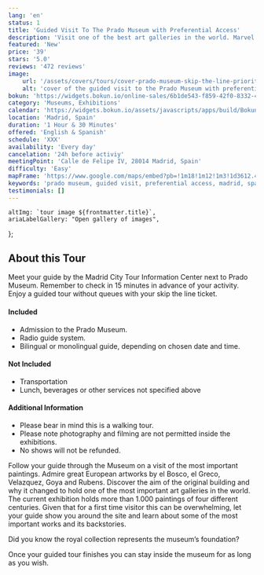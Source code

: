 ```yaml
---
lang: 'en'
status: 1
title: 'Guided Visit To The Prado Museum with Preferential Access'
description: 'Visit one of the best art galleries in the world. Marvel at its collection and follow your guide on a visit of the most important artworks it holds.'
featured: 'New'
price: '39'
stars: '5.0'
reviews: '472 reviews'
image:
    url: '/assets/covers/tours/cover-prado-museum-skip-the-line-priority-access.webp'
    alt: 'cover of the guided visit to the Prado Museum with preferential access'
bokun: 'https://widgets.bokun.io/online-sales/6b1de543-f859-42f0-8332-446d14d349f4/experience/846134?partialView=1'
category: 'Museums, Exhibitions'
calendar: 'https://widgets.bokun.io/assets/javascripts/apps/build/BokunWidgetsLoader.js?bookingChannelUUID=6b1de543-f859-42f0-8332-446d14d349f4'
location: 'Madrid, Spain'
duration: '1 Hour & 30 Minutes'
offered: 'English & Spanish'
schedule: 'XXX'
availability: 'Every day'
cancelation: '24h before activiy'
meetingPoint: 'Calle de Felipe IV, 28014 Madrid, Spain'
difficulty: 'Easy'
mapFrame: 'https://www.google.com/maps/embed?pb=!1m18!1m12!1m3!1d3612.489295770801!2d-3.69397103100746!3d40.4148472954269!2m3!1f0!2f0!3f0!3m2!1i1024!2i768!4f13.1!3m3!1m2!1s0xd42289d1901fc9d%3A0xf2b0d693f3749661!2sC.%20de%20Felipe%20IV%2C%2028014%20Madrid%2C%20Espa%C3%B1a!5e0!3m2!1ses-419!2smx!4v1709577035122!5m2!1ses-419!2smx'
keywords: 'prado museum, guided visit, preferential access, madrid, spain'
testimonials: []
---
```




    altImg: `tour image ${frontmatter.title}`,
    ariaLabelGallery: "Open gallery of images",
};

<SliderGallery 
    client:load 
    images={arrayImages} 
    accessibility={accessibility}
/>

<h2 class="text-3xl md:text-4xl font-extrabold mb-4 text-red-700"> About this Tour</h2>
<p class="text-lg text-justify my-5"> Meet your guide by the Madrid City Tour Information Center next to Prado Museum. 
Remember to check in 15 minutes in advance of your activity. Enjoy a guided tour without queues with your skip the line ticket.</p>

<div class="flex flex-wrap gap-y-5 my-5">
    <div class="w-full md:w-1/2 md:pr-5">
        <h4 class="text-2xl font-bold mb-4 text-sky-800">Included</h4>
        <ul class="text-lg space-y-4">
            <li><i class="at-check-circle text-green-500"></i> Admission to the Prado Museum.</li>
            <li><i class="at-check-circle text-green-500"></i> Radio guide system.</li>
            <li><i class="at-check-circle text-green-500"></i> Bilingual or monolingual guide, depending on chosen date and time.</li>
        </ul>
    </div>
    <div class="w-full md:w-1/2 md:pr-5">
        <h4 class="text-2xl font-bold mb-4 text-sky-800">Not Included</h4>
        <ul class="text-lg space-y-4">
            <li><i class="at-xmark-circle text-red-500"></i> Transportation</li>
            <li><i class="at-xmark-circle text-red-500"></i> Lunch, beverages or other services not specified above</li>
        </ul>
    </div>
    <div class="w-full md:w-1/2 md:pr-5">
        <h4 class="text-2xl font-bold mb-4 text-sky-800">Additional Information</h4>
        <ul class="text-lg space-y-4">
            <li><i class="at-info-circle text-sky-500"></i> Please bear in mind this is a walking tour.</li>
            <li><i class="at-info-circle text-sky-500"></i> Please note photography and filming are not permitted inside the exhibitions.</li>
            <li><i class="at-info-circle text-sky-500"></i> No shows will not be refunded.</li>
        </ul>
    </div>
</div>

<p class="text-lg text-justify my-5"> Follow your guide through the Museum on a visit of the most important paintings. Admire great 
European artworks by el Bosco, el Greco, Velazquez, Goya and Rubens. Discover the aim of the original building and why it changed to hold one 
of the most important art galleries in the world. The current exhibition holds more than 1.000 paintings of four different centuries. 
Given that for a first time visitor this can be overwhelming, let your guide show you around the site and learn about some of the most 
important works and its backstories.</p>

<p class="text-lg text-justify my-5 font-bold"> Did you know the royal collection represents the museum’s foundation?</p>

<p class="text-lg text-justify my-5"> Once your guided tour finishes you can stay inside the museum for as long as you wish.</p>
